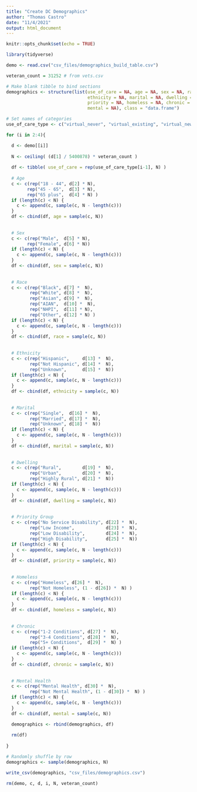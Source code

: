 ```yaml
---
title: "Create DC Demographics"
author: "Thomas Castro"
date: "11/4/2021"
output: html_document
---
```


```r
knitr::opts_chunk$set(echo = TRUE)

library(tidyverse)

```


```r

demo <- read.csv("csv_files/demographics_build_table.csv")

veteran_count = 31252 # from vets.csv

```

```r

# Make blank tibble to bind sections
demographics <- structure(list(use_of_care = NA, age = NA, sex = NA, race = NA, 
                               ethnicity = NA, marital = NA, dwelling = NA, 
                               priority = NA, homeless = NA, chronic = NA, 
                               mental = NA), class = "data.frame")

# Set names of categories
use_of_care_type <- c("virtual_never", "virtual_existing", "virtual_new")

```

```r

for (i in 2:4){

  d <- demo[[i]]
  
  N <- ceiling( (d[1] / 5400878) * veteran_count )
  
  df <- tibble( use_of_care = rep(use_of_care_type[i-1], N) )
  
  # Age
  c <- c(rep("18 - 44", d[2] * N),
        rep("45 - 65",  d[3] * N),
        rep("65 plus",  d[4] * N) )
  if (length(c) < N) {
    c <- append(c, sample(c, N - length(c)))
  }
  df <- cbind(df, age = sample(c, N))
  
  
  # Sex
  c <- c(rep("Male",  d[5] * N),
        rep("Female", d[6] * N))
  if (length(c) < N) {
    c <- append(c, sample(c, N - length(c)))
  }
  df <- cbind(df, sex = sample(c, N))
  
  
  # Race
  c <- c(rep("Black", d[7] *  N),
         rep("White", d[8] *  N),
         rep("Asian", d[9] *  N),
         rep("AIAN",  d[10] *  N),
         rep("NHPI",  d[11] * N),
         rep("Other", d[12] * N) )
  if (length(c) < N) {
    c <- append(c, sample(c, N - length(c)))
  }
  df <- cbind(df, race = sample(c, N))
  
  
  # Ethnicity
  c <- c(rep("Hispanic",     d[13] *  N),
         rep("Not Hispanic", d[14] *  N),
         rep("Unknown",      d[15] *  N))
  if (length(c) < N) {
    c <- append(c, sample(c, N - length(c)))
  }
  df <- cbind(df, ethnicity = sample(c, N))
  
  
  # Marital
  c <- c(rep("Single",  d[16] *  N),
         rep("Married", d[17] *  N),
         rep("Unknown", d[18] *  N))
  if (length(c) < N) {
    c <- append(c, sample(c, N - length(c)))
  }
  df <- cbind(df, marital = sample(c, N))
  
  
  # Dwelling
  c <- c(rep("Rural",        d[19] *  N),
         rep("Urban",        d[20] *  N),
         rep("Highly Rural", d[21] *  N))
  if (length(c) < N) {
    c <- append(c, sample(c, N - length(c)))
  }
  df <- cbind(df, dwelling = sample(c, N))
  
  
  # Priority Group
  c <- c(rep("No Service Disability", d[22] *  N),
         rep("Low Income",            d[23] *  N),
         rep("Low Disability",        d[24] *  N),
         rep("High Disability",       d[25] *  N))
  if (length(c) < N) {
    c <- append(c, sample(c, N - length(c)))
  }
  df <- cbind(df, priority = sample(c, N))
  
  
  # Homeless
  c <- c(rep("Homeless", d[26] *  N),
         rep("Not Homeless", (1 - d[26]) *  N) )
  if (length(c) < N) {
    c <- append(c, sample(c, N - length(c)))
  }
  df <- cbind(df, homeless = sample(c, N))
  
  
  # Chronic
  c <- c(rep("1-2 Conditions", d[27] *  N),
         rep("3-4 Conditions", d[28] *  N),
         rep("5+ Conditions",  d[29] *  N) )
  if (length(c) < N) {
    c <- append(c, sample(c, N - length(c)))
  }
  df <- cbind(df, chronic = sample(c, N))
  
  
  # Mental Health
  c <- c(rep("Mental Health", d[30] *  N),
         rep("Not Mental Health", (1 - d[30]) *  N) )
  if (length(c) < N) {
    c <- append(c, sample(c, N - length(c)))
  }
  df <- cbind(df, mental = sample(c, N))

  demographics <- rbind(demographics, df)
  
  rm(df)
  
}

# Randomly shuffle by row
demographics <- sample(demographics, N)

```


```r

write_csv(demographics, "csv_files/demographics.csv")

```

```r

rm(demo, c, d, i, N, veteran_count)
```

